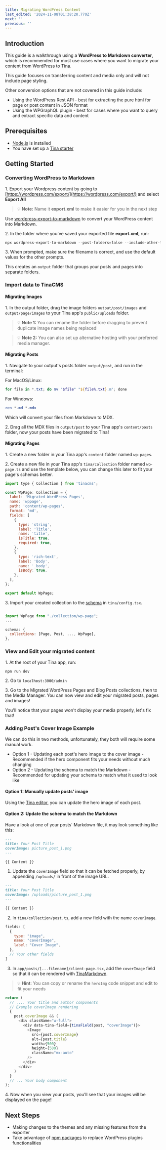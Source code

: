 ```yaml
---
title: Migrating WordPress Content
last_edited: '2024-11-08T01:38:20.770Z'
next: ''
previous: ''
---
```


## Introduction

This guide is a walkthrough using a **WordPress to Markdown converter**, which is recommended for most use cases where you want to migrate your content from WordPress to Tina.

This guide focuses on transferring content and media only and will not include page styling.

Other conversion options that are not covered in this guide include:

* Using the WordPress Rest API - best for extracting the pure html for page or post content in JSON format
* Using the WPGraphQL plugin - best for cases where you want to query and extract specific data and content

## Prerequisites

* [Node.js](https://nodejs.org/) is installed
* You have set up a [Tina starter](https://tina.io/docs/introduction/using-starter)

## Getting Started

### Converting WordPress to Markdown

1\. Export your Wordpress content by going to [https://wordpress.com/export/](https://wordpress.com/export/) and select **Export All**

> 💡 **Note:** Name it **export.xml** to make it easier for you in the next step

Use [wordpress-export-to-markdown](https://github.com/lonekorean/wordpress-export-to-markdown) to convert your WordPress content into Markdown.

2\. In the folder where you've saved your exported file **export.xml**, run:

```powershell
npx wordpress-export-to-markdown --post-folders=false --include-other-types=true
```

3\. When prompted, make sure the filename is correct, and use the default values for the other prompts.

This creates an `output` folder that groups your posts and pages into separate folders.

### Import data to TinaCMS

#### Migrating Images

1\. In the output folder, drag the image folders `output/post/images` and `output/page/images` to your Tina app's `public/uploads` folder.

> 💡 **Note 1:** You can rename the folder before dragging to prevent duplicate image names being replaced

> 💡 **Note 2:** You can also set up alternative hosting with your preferred media manager.

#### Migrating Posts

1\. Navigate to your output's posts folder `output/post`, and run in the terminal:

For MacOS/Linux:

```powershell
for file in *.txt; do mv "$file" "${file%.txt}.m"; done
```

For Windows:

```powershell
ren *.md *.mdx
```

Which will convert your files from Markdown to MDX.

2\. Drag all the MDX files in `output/post` to your Tina app's `content/posts` folder, now your posts have been migrated to Tina!

#### Migrating Pages

<WarningCallout body="If you are having trouble with this step, feel free to contact a developer for assistance through one of our [Community Discord Server](https://discord.com/invite/zumN63Ybpf)." />

1\. Create a new folder in your Tina app's `content` folder named `wp-pages`.

2\. Create a new file in your Tina app's `tina/collection` folder named `wp-page.ts` and use the template below, you can change this later to fit your page's schemas better.

```javascript
import type { Collection } from 'tinacms';

const WpPage: Collection = {
  label: 'Migrated WordPress Pages',
  name: 'wppage',
  path: 'content/wp-pages',
  format: 'md',
  fields: [
    {
      type: 'string',
      label: 'Title',
      name: 'title',
      isTitle: true,
      required: true,
    },
    {
      type: 'rich-text',
      label: 'Body',
      name: '_body',
      isBody: true,
    },
  ],
};

export default WpPage;
```

3\. Import your created collection to the [schema](https://tina.io/docs/reference/schema) in `tina/config.tsx`.

```javascript

import WpPage from "./collection/wp-page";
...

schema: {
  collections: [Page, Post, ..., WpPage],
},
```

### View and Edit your migrated content

1\. At the root of your Tina app, run:

```powershell
npm run dev
```

2\. Go to `localhost:3000/admin`

3\. Go to the Migrated WordPress Pages and Blog Posts collections, then to the Media Manager. You can now view and edit your migrated posts, pages and images!

You'll notice that your pages won't display your media properly, let's fix that!

### Adding Post's Cover Image Example

We can do this in two methods, unfortunately, they both will require some manual work.

* Option 1 - Updating each post's hero image to the cover image - Recommended if the hero component fits your needs without much changing
* Option 2 - Updating the schema to match the Markdown - Recommended for updating your schema to match what it used to look like

#### Option 1: Manually update posts' image

Using the [Tina editor](https://tina.io/docs/using-tina-editor), you can update the hero image of each post.

#### Option 2: Update the schema to match the Markdown 

Have a look at one of your posts' Markdown file, it may look something like this:

```markdown
---
title: Your Post Title
coverImage: picture_post_1.png
---

{{ Content }}
```

1. Update the `coverImage` field so that it can be fetched properly, by appending `/uploads/` in front of the image URL.

```markdown
---
title: Your Post Title
coverImage: /uploads/picture_post_1.png
---

{{ Content }}
```

2. In `tina/collection/post.ts`, add a new field with the name `coverImage`.

```javascript
fields: [
  {
    type: "image",
    name: "coverImage",
    label: "Cover Image",
  },
  // Your other fields
]
```

3. In `app/posts/[...filename]/client-page.tsx`, add the `coverImage` field so that it can be rendered with [TinaMarkdown](https://tina.io/docs/editing/markdown#rendering-content-with-tinamarkdown).

> 💡 **Hint**: You can copy or rename the `heroImg` code snippet and edit to fit your needs

```javascript
return (
  // .... Your title and author components
  // Example coverImage rendering
  {
    post.coverImage && (
      <div className="w-full">
        <div data-tina-field={tinaField(post, "coverImage")}>
          <Image
            src={post.coverImage}
            alt={post.title}
            width={500}
            height={500}
            className="mx-auto"
          />
        </div>
      </div>
    )
  }
  // ... Your body component
);
```

4\. Now when you view your posts, you'll see that your images will be displayed on the page!

## Next Steps

* Making changes to the themes and any missing features from the exporter
* Take advantage of [npm packages](https://www.npmjs.com/) to replace WordPress plugins functionalities
